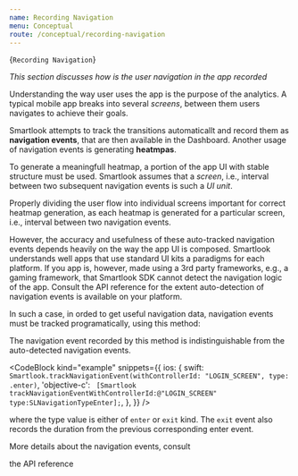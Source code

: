 ```yaml
---
name: Recording Navigation
menu: Conceptual
route: /conceptual/recording-navigation
---
```



<TextBlock kind='title'>{`Recording Navigation`}</TextBlock>

*This section discusses how is the user navigation in the app recorded*

Understanding the way user uses the app is the purpose of the analytics. A typical mobile app breaks into several *screens*, between them users navigates to achieve their goals. 

Smartlook attempts to track the transitions automaticallt and record them as **navigation events**, that are then available in the Dashboard. Another usage of navigation events is generating **heatmpas**.

To generate a meaningfull heatmap, a portion of the app UI with stable structure must be used. Smartlook assumes that a *screen*, i.e., interval between two subsequent navigation events is such a *UI unit*.

<Alert kind="important">
Properly dividing the user flow into individual screens important for correct heatmap generation, as each heatmap is generated for a particular screen, i.e., interval between two navigation events.
</Alert>

However, the accuracy and usefulness of these auto-tracked navigation events depends heavily on the way the app UI is composed. Smartlook understands well apps that use standard UI kits a paradigms for each platform. If you app is, however, made using a 3rd party frameworks, e.g., a gaming framework, that Smartlook SDK cannot detect the navigation logic of the app. Consult the API reference for the extent auto-detection of navigation events is available on your platform.

In such a case, in orded to get useful navigation data, navigation events must be tracked programatically, using this method:

<Alert kind="note">
The navigation event recorded by this method is indistinguishable from the auto-detected navigation events.
</Alert>
 
<CodeBlock  kind="example"
    snippets={{
      ios: {
      swift: `
Smartlook.trackNavigationEvent(withControllerId: "LOGIN_SCREEN", type: .enter)
`,
      'objective-c': `
[Smartlook trackNavigationEventWithControllerId:@"LOGIN_SCREEN" type:SLNavigationTypeEnter];`,
    },
  }}
/>

where the type value is either of `enter` or `exit` kind. The `exit` event also records the duration from the previous corresponding enter event.

More details about the navigation events, consult 
<Link to="/api_reference#navigation-even">the API reference</Link>
